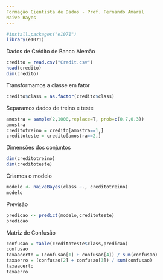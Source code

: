 ---
Formação Cientista de Dados - Prof. Fernando Amaral
Naive Bayes
---

```{r}
#install.packages("e1071")
library(e1071)
```
Dados de Crédito de Banco Alemão
```{r}
credito = read.csv("Credit.csv")
head(credito)
dim(credito)
```
Transformamos a classe em fator
```{r}
credito$class = as.factor(credito$class)
```
Separamos dados de treino e teste
```{r}
amostra = sample(2,1000,replace=T, prob=c(0.7,0.3))
amostra
creditotreino = credito[amostra==1,]
creditoteste = credito[amostra==2,]
```
Dimensões dos conjuntos
```{r}
dim(creditotreino)
dim(creditoteste)
```
Criamos o modelo
```{r}
modelo <- naiveBayes(class ~., creditotreino)
modelo
```
Previsão
```{r}
predicao <- predict(modelo,creditoteste)
predicao
```
Matriz de Confusão
```{r}
confusao = table(creditoteste$class,predicao)
confusao
taxaacerto = (confusao[1] + confusao[4]) / sum(confusao)
taxaerro = (confusao[2] + confusao[3]) / sum(confusao)
taxaacerto
taxaerro
```


```{r}
```


